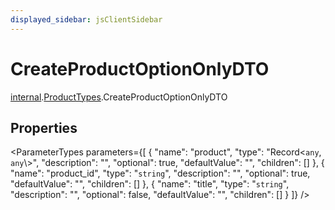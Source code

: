 ```yaml
---
displayed_sidebar: jsClientSidebar
---
```



# CreateProductOptionOnlyDTO

[internal](../../internal/modules/admin_discounts.internal.internal-1.mdx).[ProductTypes](../../internal-1/modules/admin_discounts.internal.internal-1.ProductTypes.mdx).CreateProductOptionOnlyDTO

## Properties

<ParameterTypes parameters={[
  {
    "name": "product",
    "type": "Record<`any`, `any`\\>",
    "description": "",
    "optional": true,
    "defaultValue": "",
    "children": []
  },
  {
    "name": "product_id",
    "type": "`string`",
    "description": "",
    "optional": true,
    "defaultValue": "",
    "children": []
  },
  {
    "name": "title",
    "type": "`string`",
    "description": "",
    "optional": false,
    "defaultValue": "",
    "children": []
  }
]} />
